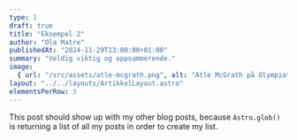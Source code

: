 ```yaml
---
type: 1
draft: true
title: "Eksempel 2"
author: "Ola Matre"
publishedAt: "2024-11-29T13:00:00+01:00"
summary: "Veldig viktig og oppsummerende."
image:
  { url: "/src/assets/atle-mcgrath.png", alt: "Atle McGrath på Olympiatoppen" }
layout: "../../layouts/ArtikkelLayout.astro"
elementsPerRow: 3
---
```


This post should show up with my other blog posts, because `Astro.glob()` is returning a list of all my posts in order to create my list.
